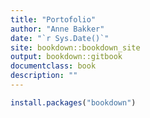 ```yaml
--- 
title: "Portofolio"
author: "Anne Bakker"
date: "`r Sys.Date()`"
site: bookdown::bookdown_site
output: bookdown::gitbook
documentclass: book
description: ""
---
```


```r
install.packages("bookdown")
```
